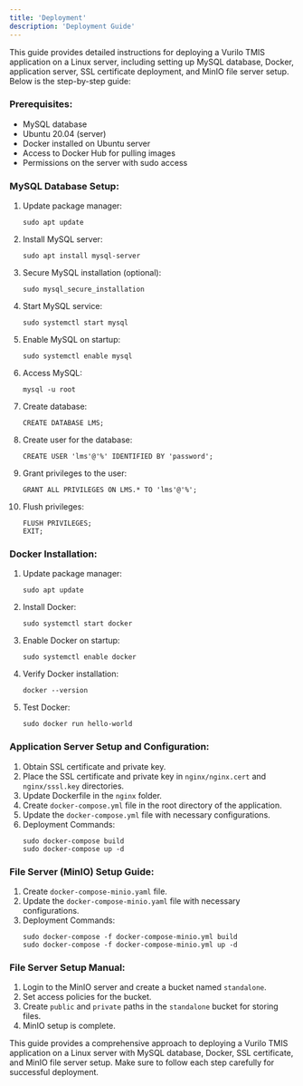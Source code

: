 ---
title: 'Deployment'
description: 'Deployment Guide'
---

This guide provides detailed instructions for deploying a Vurilo TMIS application on a Linux server, including setting up MySQL database, Docker, application server, SSL certificate deployment, and MinIO file server setup. Below is the step-by-step guide:

### Prerequisites:
- MySQL database
- Ubuntu 20.04 (server)
- Docker installed on Ubuntu server
- Access to Docker Hub for pulling images
- Permissions on the server with sudo access

### MySQL Database Setup:
1. Update package manager:
   ```
   sudo apt update
   ```
2. Install MySQL server:
   ```
   sudo apt install mysql-server
   ```
3. Secure MySQL installation (optional):
   ```
   sudo mysql_secure_installation
   ```
4. Start MySQL service:
   ```
   sudo systemctl start mysql
   ```
5. Enable MySQL on startup:
   ```
   sudo systemctl enable mysql
   ```
6. Access MySQL:
   ```
   mysql -u root
   ```
7. Create database:
   ```
   CREATE DATABASE LMS;
   ```
8. Create user for the database:
   ```
   CREATE USER 'lms'@'%' IDENTIFIED BY 'password';
   ```
9. Grant privileges to the user:
   ```
   GRANT ALL PRIVILEGES ON LMS.* TO 'lms'@'%';
   ```
10. Flush privileges:
    ```
    FLUSH PRIVILEGES;
    EXIT;
    ```

### Docker Installation:
1. Update package manager:
   ```
   sudo apt update
   ```
2. Install Docker:
   ```
   sudo systemctl start docker
   ```
3. Enable Docker on startup:
   ```
   sudo systemctl enable docker
   ```
4. Verify Docker installation:
   ```
   docker --version
   ```
5. Test Docker:
   ```
   sudo docker run hello-world
   ```

### Application Server Setup and Configuration:
1. Obtain SSL certificate and private key.
2. Place the SSL certificate and private key in `nginx/nginx.cert` and `nginx/sssl.key` directories.
3. Update Dockerfile in the `nginx` folder.
4. Create `docker-compose.yml` file in the root directory of the application.
5. Update the `docker-compose.yml` file with necessary configurations.
6. Deployment Commands:
   ```
   sudo docker-compose build
   sudo docker-compose up -d
   ```

### File Server (MinIO) Setup Guide:
1. Create `docker-compose-minio.yaml` file.
2. Update the `docker-compose-minio.yaml` file with necessary configurations.
3. Deployment Commands:
   ```
   sudo docker-compose -f docker-compose-minio.yml build
   sudo docker-compose -f docker-compose-minio.yml up -d
   ```

### File Server Setup Manual:
1. Login to the MinIO server and create a bucket named `standalone`.
2. Set access policies for the bucket.
3. Create `public` and `private` paths in the `standalone` bucket for storing files.
4. MinIO setup is complete.

This guide provides a comprehensive approach to deploying a Vurilo TMIS application on a Linux server with MySQL database, Docker, SSL certificate, and MinIO file server setup. Make sure to follow each step carefully for successful deployment.